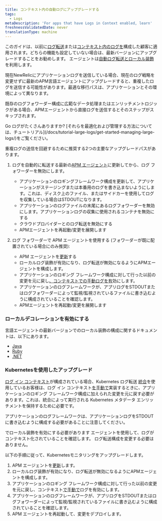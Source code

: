 ```yaml
---
title: コンテキスト内の自動ログにアップグレードする
tags:
  - Logs
metaDescription: 'For apps that have Logs in Context enabled, learn'
freshnessValidatedDate: never
translationType: machine
---
```


このガイドは、以前に[ログ転送](/docs/logs/forward-logs/enable-log-management-new-relic/)または[コンテキスト内のログを](/docs/apm/new-relic-apm/getting-started/get-started-logs-context/)構成した顧客に適用されます。どちらの機能も設定していない場合は、最新バージョンにアップグレードすることをお勧めします。 <InlinePopover type="apm"/>エージェントは[自動ログ転送とローカル装飾](/docs/apm/new-relic-apm/getting-started/get-started-logs-context/)を利用します。

現在NewRelicにアプリケーションログを送信している場合、現在のログ戦略を変更せずに最新のAPM言語エージェントにアップグレードすると、重複したログを送信する可能性があります。最適な移行パスは、アプリケーションとその環境によって異なります。

既存のログフォワーダー構成に広範なデータ処理またはエンリッチメントロジックがある場合、APMエージェントから直接ログを送信するとそのステップがスキップされます。

<Callout variant="tip">
  Go ログがたくさんありますか? [それらを最適化および管理する方法については、チュートリアル](/docs/tutorial-large-logs/get-started-managing-large-logs/)をご覧ください。
</Callout>

重複ログの送信を回避するために推奨する2つの主要なアップグレードパスがあります。

1. ログを自動的に転送する最新の[APM エージェント](/docs/new-relic-one/install-configure/update-new-relic-agent/)に更新してから、ログ フォワーダーを無効にします。

   * アプリケーションのロギングフレームワーク構成を更新して、アプリケーションがステージングまたは本番用のログを書き込まないようにします。これは、ディスク上のファイル、またはサイドカーを使用してログを収集している場合はSTDOUTになります。
   * アプリケーションのログファイルの末尾にあるログフォワーダーを無効にします。アプリケーションログの収集に使用されるコンテナを無効にする
   * クラウドプロバイダーとのログ転送を無効にする
   * APMエージェントを再起動/変更を展開します


2. ログ フォワーダーで APM エージェントを使用する (フォワーダーが既に配置されている場合にのみ推奨):

   * APM エージェントを[更新](/docs/new-relic-one/install-configure/update-new-relic-agent)する
   * ローカルログ装飾が有効になり、ログ転送が無効になるようにAPMエージェントを構成します。
   * アプリケーションのロギング フレームワーク構成に対して行った以前の変更を元に戻し[、コンテキストでの手動ログを有](/docs/logs/logs-context/logs-in-context#enable-logs)効にします。
   * アプリケーションのログフレームワークが、アプリログをSTDOUTまたはログフォワーダーによって監視/監視されているファイルに書き込むように構成されていることを確認します。
   * APMエージェントを再起動/変更を展開します

### ローカルデコレーションを有効にする

言語エージェントの最新バージョンでのローカル装飾の構成に関するドキュメントは、以下にあります。

* [Java](/docs/logs/logs-context/java-configure-logs-context-all/#2-decorate)
* [Ruby](/docs/logs/logs-context/configure-logs-context-ruby)
* [.NET](/docs/logs/logs-context/net-configure-logs-context-all#2-decorate)

### Kubernetesを使用したアップグレード

[ログ イン コンテキスト](/docs/apm/new-relic-apm/getting-started/get-started-logs-context/)が構成されている場合、Kubernetes ログ転送 [統合](https://github.com/newrelic/helm-charts/tree/master/charts/newrelic-logging#installation)を使用しているお客様は、ログ イン コンテキスト[を手動で](/docs/logs/logs-context/logs-in-context#enable-logs)実装するときに、アプリケーションのロギング フレームワーク構成に加えられた変更を元に戻す必要があります。これは、統合によって実行される Kubernetes メタデータ エンリッチメントを保持するために必要です。

アプリケーションのログフレームワークは、アプリケーションログをSTDOUTに書き込むように構成する必要があることに注意してください。

でローカル装飾を有効にする必要があります <InlinePopover type="apm"/>エージェントを使用して、ログがコンテキスト化されていることを確認します。 ログ転送構成を変更する必要はありません。

以下の手順に従って、Kubernetesモニタリングをアップグレードします。

1. APM エージェントを[更新](/docs/new-relic-one/install-configure/update-new-relic-agent/)します。
2. ローカルログ装飾が有効になり、ログ転送が無効になるようにAPMエージェントを構成します。
3. アプリケーションのロギング フレームワーク構成に対して行った以前の変更を元に戻し、コンテキスト[で手動で](/docs/logs/logs-context/logs-in-context#enable-logs)ログを有効にします。
4. アプリケーションのログフレームワークが、アプリログをSTDOUTまたはログフォワーダーによって監視/監視されているファイルに書き込むように構成されていることを確認します。
5. APM エージェントを再起動して、変更をデプロイします。

